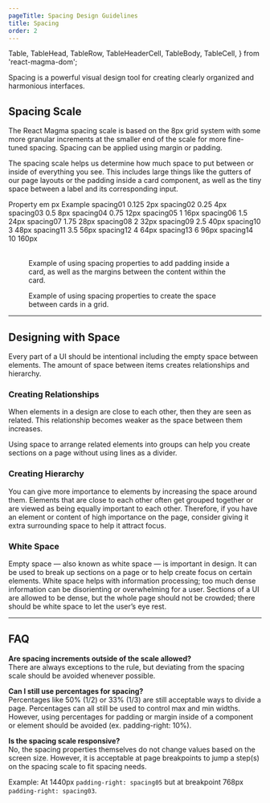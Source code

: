 ```yaml
---
pageTitle: Spacing Design Guidelines
title: Spacing
order: 2
---
```


  Table,
  TableHead,
  TableRow,
  TableHeaderCell,
  TableBody,
  TableCell,
} from 'react-magma-dom';

<PageContent componentName="spacing" type="design_intro">

<LeadParagraph>
  Spacing is a powerful visual design tool for creating clearly organized and
  harmonious interfaces.
</LeadParagraph>

## Spacing Scale

The React Magma spacing scale is based on the 8px grid system with some more granular increments at the smaller end of the scale for more fine-tuned spacing. Spacing can be applied using margin or padding.

The spacing scale helps us determine how much space to put between or inside of everything you see. This includes large things like the gutters of our page layouts or the padding inside a card component, as well as the tiny space between a label and its corresponding input.

<Table>
  <TableHead>
    <TableRow>
      <TableHeaderCell>Property</TableHeaderCell>
      <TableHeaderCell>em</TableHeaderCell>
      <TableHeaderCell>px</TableHeaderCell>
      <TableHeaderCell width={200}>Example</TableHeaderCell>
    </TableRow>
  </TableHead>
  <TableBody>
    <TableRow>
      <TableCell>spacing01</TableCell>
      <TableCell>0.125</TableCell>
      <TableCell>2px</TableCell>
      <TableCell width={200}>
        <span class="space-example se-01"></span>
      </TableCell>
    </TableRow>
    <TableRow>
      <TableCell>spacing02</TableCell>
      <TableCell>0.25</TableCell>
      <TableCell>4px</TableCell>
      <TableCell width={200}>
        <span class="space-example se-02"></span>
      </TableCell>
    </TableRow>
    <TableRow>
      <TableCell>spacing03</TableCell>
      <TableCell>0.5</TableCell>
      <TableCell>8px</TableCell>
      <TableCell width={200}>
        <span class="space-example se-03"></span>
      </TableCell>
    </TableRow>
    <TableRow>
      <TableCell>spacing04</TableCell>
      <TableCell>0.75</TableCell>
      <TableCell>12px</TableCell>
      <TableCell width={200}>
        <span class="space-example se-04"></span>
      </TableCell>
    </TableRow>
    <TableRow>
      <TableCell>spacing05</TableCell>
      <TableCell>1</TableCell>
      <TableCell>16px</TableCell>
      <TableCell width={200}>
        <span class="space-example se-05"></span>
      </TableCell>
    </TableRow>
    <TableRow>
      <TableCell>spacing06</TableCell>
      <TableCell>1.5</TableCell>
      <TableCell>24px</TableCell>
      <TableCell width={200}>
        <span class="space-example se-06"></span>
      </TableCell>
    </TableRow>
    <TableRow>
      <TableCell>spacing07</TableCell>
      <TableCell>1.75</TableCell>
      <TableCell>28px</TableCell>
      <TableCell width={200}>
        <span class="space-example se-07"></span>
      </TableCell>
    </TableRow>
    <TableRow>
      <TableCell>spacing08</TableCell>
      <TableCell>2</TableCell>
      <TableCell>32px</TableCell>
      <TableCell width={200}>
        <span class="space-example se-08"></span>
      </TableCell>
    </TableRow>
    <TableRow>
      <TableCell>spacing09</TableCell>
      <TableCell>2.5</TableCell>
      <TableCell>40px</TableCell>
      <TableCell width={200}>
        <span class="space-example se-09"></span>
      </TableCell>
    </TableRow>
    <TableRow>
      <TableCell>spacing10</TableCell>
      <TableCell>3</TableCell>
      <TableCell>48px</TableCell>
      <TableCell width={200}>
        <span class="space-example se-10"></span>
      </TableCell>
    </TableRow>
    <TableRow>
      <TableCell>spacing11</TableCell>
      <TableCell>3.5</TableCell>
      <TableCell>56px</TableCell>
      <TableCell width={200}>
        <span class="space-example se-11"></span>
      </TableCell>
    </TableRow>
    <TableRow>
      <TableCell>spacing12</TableCell>
      <TableCell>4</TableCell>
      <TableCell>64px</TableCell>
      <TableCell width={200}>
        <span class="space-example se-12"></span>
      </TableCell>
    </TableRow>
    <TableRow>
      <TableCell>spacing13</TableCell>
      <TableCell>6</TableCell>
      <TableCell>96px</TableCell>
      <TableCell width={200}>
        <span class="space-example se-13"></span>
      </TableCell>
    </TableRow>
    <TableRow>
      <TableCell>spacing14</TableCell>
      <TableCell>10</TableCell>
      <TableCell>160px</TableCell>
      <TableCell width={200}>
        <span class="space-example se-14"></span>
      </TableCell>
    </TableRow>
  </TableBody>
</Table>

<span class="horizontal-spacer"></span>

<figure>
  <img src="../../images/spacing/icon-text-balance-correct.png" alt="" />
  <figcaption>
    Example of using spacing properties to add padding inside a card, as well as
    the margins between the content within the card.
  </figcaption>
</figure>

<span class="horizontal-spacer"></span>

<figure>
  <img src="../../images/spacing/spacing-example.png" alt="" />
  <figcaption>
    Example of using spacing properties to create the space between cards in a
    grid.
  </figcaption>
</figure>

---

## Designing with Space

Every part of a UI should be intentional including the empty space between elements. The amount of space between items creates relationships and hierarchy.

### Creating Relationships

When elements in a design are close to each other, then they are seen as related. This relationship becomes weaker as the space between them increases.

Using space to arrange related elements into groups can help you create sections on a page without using lines as a divider.

### Creating Hierarchy

You can give more importance to elements by increasing the space around them. Elements that are close to each other often get grouped together or are viewed as being equally important to each other. Therefore, if you have an element or content of high importance on the page, consider giving it extra surrounding space to help it attract focus.

### White Space

Empty space — also known as white space — is important in design. It can be used to break up sections on a page or to help create focus on certain elements. White space helps with information processing; too much dense information can be disorienting or overwhelming for a user. Sections of a UI are allowed to be dense, but the whole page should not be crowded; there should be white space to let the user’s eye rest.

---

## FAQ

**Are spacing increments outside of the scale allowed?**<br/>
There are always exceptions to the rule, but deviating from the spacing scale should be avoided whenever possible.

**Can I still use percentages for spacing?**<br/>
Percentages like 50% (1/2) or 33% (1/3) are still acceptable ways to divide a page. Percentages can all still be used to control max and min widths. However, using percentages for padding or margin inside of a component or element should be avoided (ex. padding-right: 10%).

**Is the spacing scale responsive?**<br/>
No, the spacing properties themselves do not change values based on the screen size. However, it is acceptable at page breakpoints to jump a step(s) on the spacing scale to fit spacing needs.

Example: At 1440px `padding-right: spacing05` but at breakpoint 768px `padding-right: spacing03`.

<span class="horizontal-spacer"></span>

</PageContent>
